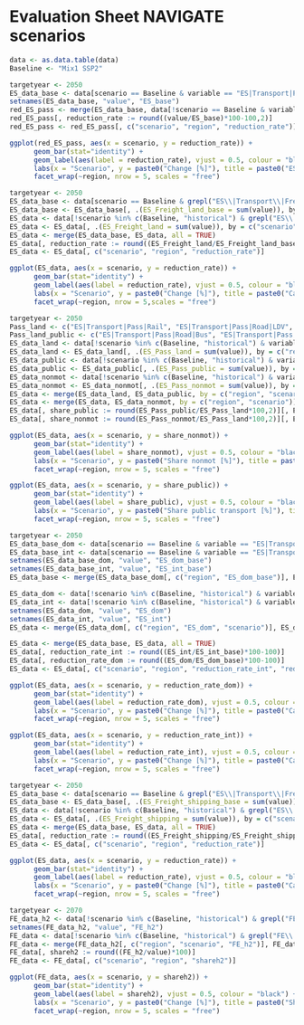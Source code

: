 # Evaluation Sheet NAVIGATE scenarios
```r
data <- as.data.table(data)
Baseline <- "Mix1 SSP2"
```

```r
targetyear <- 2050
ES_data_base <- data[scenario == Baseline & variable == "ES|Transport|Pass|Road|LDV|Four Wheelers" & period == targetyear][, scenario := NULL]
setnames(ES_data_base, "value", "ES_base")
red_ES_pass <- merge(ES_data_base, data[!scenario == Baseline & variable == "ES|Transport|Pass|Road|LDV|Four Wheelers" & period == targetyear], all = TRUE)
red_ES_pass[, reduction_rate := round((value/ES_base)*100-100,2)]
red_ES_pass <- red_ES_pass[, c("scenario", "region", "reduction_rate")]
```

```r
ggplot(red_ES_pass, aes(x = scenario, y = reduction_rate)) +
      geom_bar(stat="identity") + 
      geom_label(aes(label = reduction_rate), vjust = 0.5, colour = "black") +
      labs(x = "Scenario", y = paste0("Change [%]"), title = paste0("ES reduction rate for Passenger Cars compared to Baseline for all scenarios")) +
      facet_wrap(~region, nrow = 5, scales = "free")
```

```r
targetyear <- 2050
ES_data_base <- data[scenario == Baseline & grepl("ES\\|Transport\\|Freight\\|(Road|Rail)$", variable) & period == targetyear]
ES_data_base <- ES_data_base[, .(ES_Freight_land_base = sum(value)), by = "region"]
ES_data <- data[!scenario %in% c(Baseline, "historical") & grepl("ES\\|Transport\\|Freight\\|(Road|Rail)$", variable) & period == targetyear]
ES_data <- ES_data[, .(ES_Freight_land = sum(value)), by = c("scenario", "region")]
ES_data <- merge(ES_data_base, ES_data, all = TRUE)
ES_data[, reduction_rate := round((ES_Freight_land/ES_Freight_land_base)*100-100)]
ES_data <- ES_data[, c("scenario", "region", "reduction_rate")]
```

```r
ggplot(ES_data, aes(x = scenario, y = reduction_rate)) +
      geom_bar(stat="identity") + 
      geom_label(aes(label = reduction_rate), vjust = 0.5, colour = "black") +
      labs(x = "Scenario", y = paste0("Change [%]"), title = paste0("Cange in ES for land-based freight transport compared to Baseline for all scenarios")) +
      facet_wrap(~region, nrow = 5,scales = "free")
```

```r
targetyear <- 2050
Pass_land <- c("ES|Transport|Pass|Rail", "ES|Transport|Pass|Road|LDV", "ES|Transport|Pass|Road|Bus", "ES|Transport|Pass|Road|Non-Motorized")
Pass_land_public <- c("ES|Transport|Pass|Road|Bus", "ES|Transport|Pass|Rail")
ES_data_land <- data[!scenario %in% c(Baseline, "historical") & variable %in% Pass_land & period == targetyear]
ES_data_land <- ES_data_land[, .(ES_Pass_land = sum(value)), by = c("region", "scenario")]
ES_data_public <- data[!scenario %in% c(Baseline, "historical") & variable %in% Pass_land_public & period == targetyear]
ES_data_public <- ES_data_public[, .(ES_Pass_public = sum(value)), by = c("region", "scenario")]
ES_data_nonmot <- data[!scenario %in% c(Baseline, "historical") & variable == "ES|Transport|Pass|Road|Non-Motorized" & period == targetyear]
ES_data_nonmot <- ES_data_nonmot[, .(ES_Pass_nonmot = sum(value)), by = c("region", "scenario")]
ES_data <- merge(ES_data_land, ES_data_public, by = c("region", "scenario"))
ES_data <- merge(ES_data, ES_data_nonmot, by = c("region", "scenario"))
ES_data[, share_public := round(ES_Pass_public/ES_Pass_land*100,2)][, ES_Pass_public := NULL]
ES_data[, share_nonmot := round(ES_Pass_nonmot/ES_Pass_land*100,2)][, ES_Pass_land := NULL][, ES_Pass_nonmot := NULL]
```

```r
ggplot(ES_data, aes(x = scenario, y = share_nonmot)) +
      geom_bar(stat="identity") + 
      geom_label(aes(label = share_nonmot), vjust = 0.5, colour = "black") +
      labs(x = "Scenario", y = paste0("Share nonmot [%]"), title = paste0("Share of active modes in Passenger land-based transport for all scenarios")) +
      facet_wrap(~region, nrow = 5, scales = "free")
```

```r
ggplot(ES_data, aes(x = scenario, y = share_public)) +
      geom_bar(stat="identity") + 
      geom_label(aes(label = share_public), vjust = 0.5, colour = "black") +
      labs(x = "Scenario", y = paste0("Share public transport [%]"), title = paste0("Share of public modes in Passenger land-based transport for all scenarios")) +
      facet_wrap(~region, nrow = 5, scales = "free")
```

```r
targetyear <- 2050
ES_data_base_dom <- data[scenario == Baseline & variable == "ES|Transport|Pass|Domestic Aviation" & period == targetyear]
ES_data_base_int <- data[scenario == Baseline & variable == "ES|Transport|Bunkers|Pass|International Aviation" & period == targetyear]
setnames(ES_data_base_dom, "value", "ES_dom_base")
setnames(ES_data_base_int, "value", "ES_int_base")
ES_data_base <- merge(ES_data_base_dom[, c("region", "ES_dom_base")], ES_data_base_int[, c("region", "ES_int_base")])

ES_data_dom <- data[!scenario %in% c(Baseline, "historical") & variable == "ES|Transport|Pass|Domestic Aviation" & period == targetyear]
ES_data_int <- data[!scenario %in% c(Baseline, "historical") & variable == "ES|Transport|Bunkers|Pass|International Aviation" & period == targetyear]
setnames(ES_data_dom, "value", "ES_dom")
setnames(ES_data_int, "value", "ES_int")
ES_data <- merge(ES_data_dom[, c("region", "ES_dom", "scenario")], ES_data_int[, c("region", "ES_int", "scenario")])

ES_data <- merge(ES_data_base, ES_data, all = TRUE)
ES_data[, reduction_rate_int := round((ES_int/ES_int_base)*100-100)]
ES_data[, reduction_rate_dom := round((ES_dom/ES_dom_base)*100-100)]
ES_data <- ES_data[, c("scenario", "region", "reduction_rate_int", "reduction_rate_dom")]
```

```r
ggplot(ES_data, aes(x = scenario, y = reduction_rate_dom)) +
      geom_bar(stat="identity") + 
      geom_label(aes(label = reduction_rate_dom), vjust = 0.5, colour = "black") +
      labs(x = "Scenario", y = paste0("Change [%]"), title = paste0("Cange in ES for domestic passenger avitaion compared to Baseline for all scenarios")) +
      facet_wrap(~region, nrow = 5, scales = "free")
```

```r
ggplot(ES_data, aes(x = scenario, y = reduction_rate_int)) +
      geom_bar(stat="identity") + 
      geom_label(aes(label = reduction_rate_int), vjust = 0.5, colour = "black") +
      labs(x = "Scenario", y = paste0("Change [%]"), title = paste0("Cange in ES for international passenger avitaion compared to Baseline for all scenarios")) +
      facet_wrap(~region, nrow = 5, scales = "free")
```



```r
targetyear <- 2050
ES_data_base <- data[scenario == Baseline & grepl("ES\\|Transport\\|Freight\\|(International Shipping|Domestic Shipping)$", variable) & period == targetyear]
ES_data_base <- ES_data_base[, .(ES_Freight_shipping_base = sum(value)), by = "region"]
ES_data <- data[!scenario %in% c(Baseline, "historical") & grepl("ES\\|Transport\\|Freight\\|(International Shipping|Domestic Shipping)$", variable) & period == targetyear]
ES_data <- ES_data[, .(ES_Freight_shipping = sum(value)), by = c("scenario", "region")]
ES_data <- merge(ES_data_base, ES_data, all = TRUE)
ES_data[, reduction_rate := round((ES_Freight_shipping/ES_Freight_shipping_base)*100-100)]
ES_data <- ES_data[, c("scenario", "region", "reduction_rate")]
```

```r
ggplot(ES_data, aes(x = scenario, y = reduction_rate)) +
      geom_bar(stat="identity") + 
      geom_label(aes(label = reduction_rate), vjust = 0.5, colour = "black") +
      labs(x = "Scenario", y = paste0("Change [%]"), title = paste0("Cange in ES for freight shipping compared to Baseline for all scenarios")) +
      facet_wrap(~region, nrow = 5, scales = "free")
```

```r
targetyear <- 2070
FE_data_h2 <- data[!scenario %in% c(Baseline, "historical") & grepl("FE\\|Transport\\|Pass\\|Aviation\\|Domestic\\|Hydrogen$", variable) & period == targetyear]
setnames(FE_data_h2, "value", "FE_h2")
FE_data <- data[!scenario %in% c(Baseline, "historical") & grepl("FE\\|Transport\\|Pass\\|Aviation$", variable) & period == targetyear]
FE_data <- merge(FE_data_h2[, c("region", "scenario", "FE_h2")], FE_data[, c("region", "scenario", "value")])
FE_data[, shareh2 := round((FE_h2/value)*100)]
FE_data <- FE_data[, c("scenario", "region", "shareh2")]
```

```r
ggplot(FE_data, aes(x = scenario, y = shareh2)) +
      geom_bar(stat="identity") + 
      geom_label(aes(label = shareh2), vjust = 0.5, colour = "black") +
      labs(x = "Scenario", y = paste0("Change [%]"), title = paste0("Share of H2 in aviation (international+domestic) for all scenarios")) +
      facet_wrap(~region, nrow = 5, scales = "free")
```
